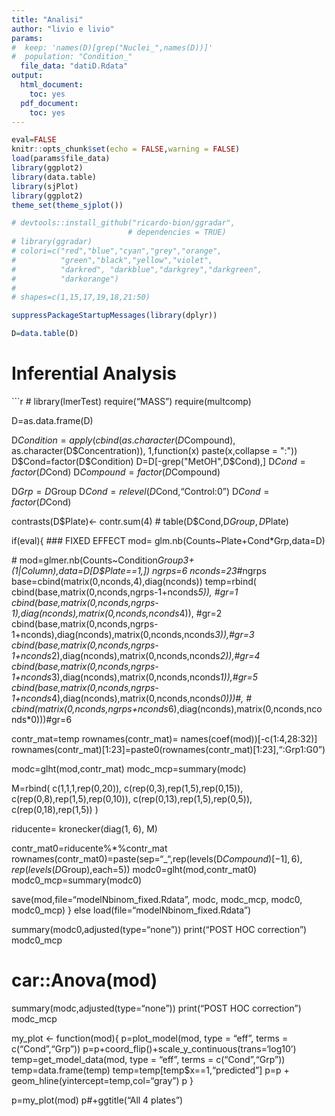---
title: "Analisi"
author: "livio e livio"
params:
#  keep: 'names(D)[grep("Nuclei_",names(D))]'
#  population: "Condition_"
  file_data: "datiD.Rdata"
output:
  html_document: 
    toc: yes
  pdf_document: 
    toc: yes
---

```{r setup, include=FALSE}
eval=FALSE
knitr::opts_chunk$set(echo = FALSE,warning = FALSE)
load(params$file_data)
library(ggplot2)
library(data.table)
library(sjPlot)
library(ggplot2)
theme_set(theme_sjplot())

# devtools::install_github("ricardo-bion/ggradar", 
                          # dependencies = TRUE)
# library(ggradar)
# colori=c("red","blue","cyan","grey","orange",
#          "green","black","yellow","violet",
#          "darkred", "darkblue","darkgrey","darkgreen",
#          "darkorange")
# 
# shapes=c(1,15,17,19,18,21:50)

suppressPackageStartupMessages(library(dplyr))

D=data.table(D)

```

# Inferential Analysis


```{r}
# library(lmerTest)
require("MASS")
require(multcomp)

D=as.data.frame(D)

D$Condition=apply(cbind(as.character(D$Compound),
                        as.character(D$Concentration)),
                  1,function(x) paste(x,collapse = ":"))
D$Cond=factor(D$Condition)
D=D[-grep("MetOH",D$Cond),]
D$Cond=factor(D$Cond)
D$Compound=factor(D$Compound)

D$Grp=D$Group
D$Cond=relevel(D$Cond,"Control:0")
D$Cond=factor(D$Cond)

contrasts(D$Plate)<- contr.sum(4)
# table(D$Cond,D$Group,D$Plate)

if(eval){
  ### FIXED EFFECT
  mod= glm.nb(Counts~Plate+Cond*Grp,data=D)
  
   # mod=glmer.nb(Counts~Condition*Group3+(1|Column),data=D[D$Plate==1,])
  ngrps=6
  nconds=23#*ngrps
  base=cbind(matrix(0,nconds,4),diag(nconds))
  temp=rbind(
    cbind(base,matrix(0,nconds,ngrps-1+nconds*5)), #gr=1
    cbind(base,matrix(0,nconds,ngrps-1),diag(nconds),matrix(0,nconds,nconds*4)), #gr=2
    cbind(base,matrix(0,nconds,ngrps-1+nconds),diag(nconds),matrix(0,nconds,nconds*3)),#gr=3
    cbind(base,matrix(0,nconds,ngrps-1+nconds*2),diag(nconds),matrix(0,nconds,nconds*2)),#gr=4
    cbind(base,matrix(0,nconds,ngrps-1+nconds*3),diag(nconds),matrix(0,nconds,nconds*1)),#gr=5
    cbind(base,matrix(0,nconds,ngrps-1+nconds*4),diag(nconds),matrix(0,nconds,nconds*0)))#,
    # cbind(matrix(0,nconds,ngrps+nconds*6),diag(nconds),matrix(0,nconds,nconds*0)))#gr=6
  
  contr_mat=temp
  rownames(contr_mat)=
    names(coef(mod))[-c(1:4,28:32)]
  rownames(contr_mat)[1:23]=paste0(rownames(contr_mat)[1:23],":Grp1:G0")  
  
  
  modc=glht(mod,contr_mat)
  modc_mcp=summary(modc)
  
  M=rbind(
    c(1,1,1,rep(0,20)),
    c(rep(0,3),rep(1,5),rep(0,15)),
    c(rep(0,8),rep(1,5),rep(0,10)),
    c(rep(0,13),rep(1,5),rep(0,5)),
    c(rep(0,18),rep(1,5))
  )

  
  riducente=  kronecker(diag(1, 6), M)
    
  contr_mat0=riducente%*%contr_mat
  rownames(contr_mat0)=paste(sep="_",rep(levels(D$Compound)[-1],6),rep(levels(D$Group),each=5))
  modc0=glht(mod,contr_mat0)
  modc0_mcp=summary(modc0)
  
  save(mod,file="modelNbinom_fixed.Rdata",
         modc,
         modc_mcp,
         modc0,
         modc0_mcp)
} else load(file="modelNbinom_fixed.Rdata")


summary(modc0,adjusted(type="none"))
print("POST HOC correction")
modc0_mcp

##############

# car::Anova(mod)
summary(modc,adjusted(type="none"))
print("POST HOC correction")
modc_mcp

############
my_plot <- function(mod){
  p=plot_model(mod, type = "eff", terms = c("Cond","Grp"))
  p=p+coord_flip()+scale_y_continuous(trans='log10')
  temp=get_model_data(mod, type = "eff", terms = c("Cond","Grp"))
  temp=data.frame(temp)
  temp=temp[temp$x==1,"predicted"]
  p=p + geom_hline(yintercept=temp,col="gray")
  p
}

p=my_plot(mod)
p#+ggtitle("All 4 plates")

